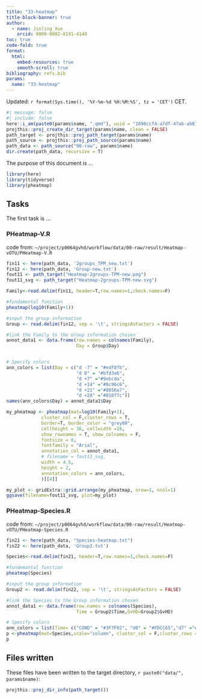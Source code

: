 ```yaml
---
title: "33-heatmap"
title-block-banner: true
author:
  - name: Jinling Xue
    orcid: 0000-0002-8191-4140
toc: true
code-fold: true
format: 
  html:
    embed-resources: true
    smooth-scroll: true
bibliography: refs.bib
params:
  name: "33-heatmap"
---
```


Updated: `r format(Sys.time(), '%Y-%m-%d %H:%M:%S', tz = 'CET')` CET.


```r
#| message: false
#| include: false
here::i_am(paste0(params$name, ".qmd"), uuid = "1896ccf4-a7df-47ab-ab81-c0e3a2b10781")
projthis::proj_create_dir_target(params$name, clean = FALSE)
path_target <- projthis::proj_path_target(params$name)
path_source <- projthis::proj_path_source(params$name)
path_data <- path_source("00-raw", params$name)
dir.create(path_data, recursive = T)
```

The purpose of this document is ...

```r
library(here)
library(tidyverse)
library(pheatmap)
```

## Tasks

The first task is ...

### PHeatmap-V.R

code from: `~/project/p0064gvhd/workflow/data/00-raw/result/Heatmap-vOTU/PHeatmap-V.R`

```r
fin11 <- here(path_data, '2groups_TPM_new.txt')
fin12 <- here(path_data, 'Group-new.txt')
fout11 <- path_target("Heatmap-2groups-TPM-new.png")
fout11_svg <- path_target("Heatmap-2groups-TPM-new.svg")

Family<-read.delim(fin11, header=T,row.names=1,check.names=F)

#fundamental function
pheatmap(log10(Family+1))

#input the group information
Group <- read.delim(fin12, sep = '\t', stringsAsFactors = FALSE)

#link the Family to the Group information chosen
annot_data1 <- data.frame(row.names = colnames(Family), 
                          Day = Group$Day)


# Specify colors 
ann_colors = list(Day = c("d -7" = "#edf8fb", 
                          "d 0" = "#bfd3e6",
                          "d +7" ="#9ebcda",
                          "d +14" ="#8c96c6",
                          "d +21" ="#8856a7",
                          "d +28" ="#810f7c"))
names(ann_colors$Day) = annot_data1$Day

my_pheatmap <- pheatmap(mat=log10(Family+1),
             cluster_col = F,cluster_rows = T,
             border=T, border_color = "grey60",
             cellheight = 36, cellwidth =18,
             show_rownames = T, show_colnames = F,
             fontsize = 8,
             fontfamily = "Arial",
             annotation_col = annot_data1,
             # filename = fout11_svg,
             width = 4.5,
             height = 2,
             annotation_colors = ann_colors,
             )[[4]]

my_plot <- gridExtra::grid.arrange(my_pheatmap, nrow=1, ncol=1)
ggsave(filename=fout11_svg, plot=my_plot)
```

### PHeatmap-Species.R

code from: `~/project/p0064gvhd/workflow/data/00-raw/result/Heatmap-vOTU/PHeatmap-Species.R`

```r
fin21 <- here(path_data, "Species-heatmap.txt")
fin22 <- here(path_data, 'Group2.txt')

Species<-read.delim(fin21, header=T,row.names=1,check.names=F)

#fundemantal function
pheatmap(Species)

#input the group information
Group2 <- read.delim(fin22, sep = '\t', stringsAsFactors = FALSE)

#link the Species to the Group information chosen
annot_data1 <- data.frame(row.names = colnames(Species), 
                          Time = Group2$Time,GvHD=Group2$GvHD)

# Specify colors 
ann_colors = list(Time= c("COND" = "#3F7F02", "d0" = "#FDCC65","d7" ="#FC8008","d14" ="#FC6665","d21" ="#FB0106","d28" ="#FB027F","POST" ="#800080","IDX" ="#0F7FFE","DONOR" ="#CCCCCB"),GvHD=c("0"= "#e3f2fd", "1" = "#90caf9","2"= "#0d47a1"))
p <-pheatmap(mat=Species,scale="column", cluster_col = F,cluster_rows = T,border=FALSE,cellheight = 6, cellwidth =3,show_rownames = T, show_colnames = F,annotation_col = annot_data1,annotation_colors = ann_colors)
p
```





## Files written

These files have been written to the target directory, ```r paste0("data/", params$name)```:

```r
projthis::proj_dir_info(path_target())
```
